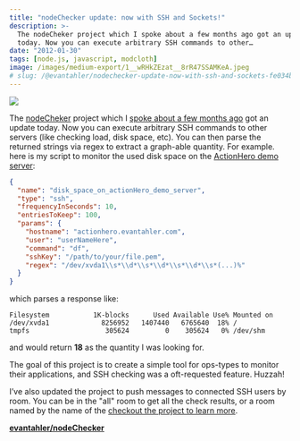 ```yaml
---
title: "nodeChecker update: now with SSH and Sockets!"
description: >-
  The nodeCheker project which I spoke about a few months ago got an update
  today. Now you can execute arbitrary SSH commands to other…
date: "2012-01-30"
tags: [node.js, javascript, modcloth]
image: /images/medium-export/1__wRHkZEzat__8rR47SSAMKeA.jpeg
# slug: /@evantahler/nodechecker-update-now-with-ssh-and-sockets-fe034be1b9a3
---
```


![](/images/medium-export/1__wRHkZEzat__8rR47SSAMKeA.jpeg)

The [nodeCheker](https://github.com/evantahler/nodeChecker) project which I [spoke about a few months ago](http://blog.evantahler.com/nodechecker-big-board-dashboarding) got an update today. Now you can execute arbitrary SSH commands to other servers (like checking load, disk space, etc). You can then parse the returned strings via regex to extract a graph-able quantity. For example. here is my script to monitor the used disk space on the [ActionHero demo server](http://actionhero.evantahler.com/):

```json
{
  "name": "disk_space_on_actionHero_demo_server",
  "type": "ssh",
  "frequencyInSeconds": 10,
  "entriesToKeep": 100,
  "params": {
    "hostname": "actionhero.evantahler.com",
    "user": "userNameHere",
    "command": "df",
    "sshKey": "/path/to/your/file.pem",
    "regex": "/dev/xvda1\\s*\\d*\\s*\\d*\\s*\\d*\\s*(...)%"
  }
}
```

which parses a response like:

```raw
Filesystem           1K-blocks      Used Available Use% Mounted on
/dev/xvda1             8256952   1407440   6765640  18% /
tmpfs                   305624         0    305624   0% /dev/shm
```

and would return **18** as the quantity I was looking for.

The goal of this project is to create a simple tool for ops-types to monitor their applications, and SSH checking was a oft-requested feature. Huzzah!

I’ve also updated the project to push messages to connected SSH users by room. You can be in the "all" room to get all the check results, or a room named by the name of the [checkout the project to learn more](https://github.com/evantahler/nodeChecker).

[**evantahler/nodeChecker**](https://github.com/evantahler/nodeChecker)
